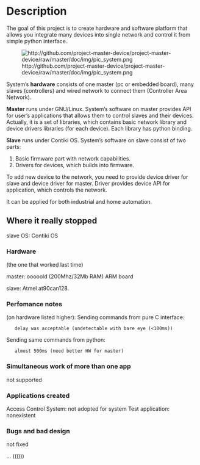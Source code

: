 = Description =
The goal of this project is to create hardware and software platform that allows you integrate many devices into single network and control it from simple python interface.

[[File:http://github.com/project-master-device/project-master-device/raw/master/doc/img/pic_system.png]]

System’s '''hardware''' consists of one master (pc or embedded board), many slaves (controllers) and wired network to connect them (Controller Area Network).

'''Master''' runs under GNU/Linux. System’s software on master provides API for user’s applications that allows them to control slaves and their devices. Actually, it is a set of libraries, which contains basic network library and device drivers libraries (for each device). Each library has python binding.

'''Slave''' runs under Contiki OS. System’s software on slave consist of two parts:

#Basic firmware part with network capabilities.
#Drivers for devices, which builds into firmware.

To add new device to the network, you need to provide device driver for slave and device driver for master. Driver provides device API for application, which controls the network.

It can be applied for both industrial and home automation.



== Where it really stopped ==

slave OS: Contiki OS

=== Hardware ===
(the one that worked last time)

master: ooooold (200Mhz/32Mb RAM) ARM board

slave: Atmel at90can128.


=== Perfomance notes ===

(on hardware listed higher):
Sending commands from pure C interface:
    delay was acceptable (undetectable with bare eye (<100ms))
Sending same commands from python:
    almost 500ms (need better HW for master)

=== Simultaneous work of more than one app ===

not supported

=== Applications created ===

Access Control System: not adopted for system
Test application: nonexistent

=== Bugs and bad design ===

not fixed

...
))))))